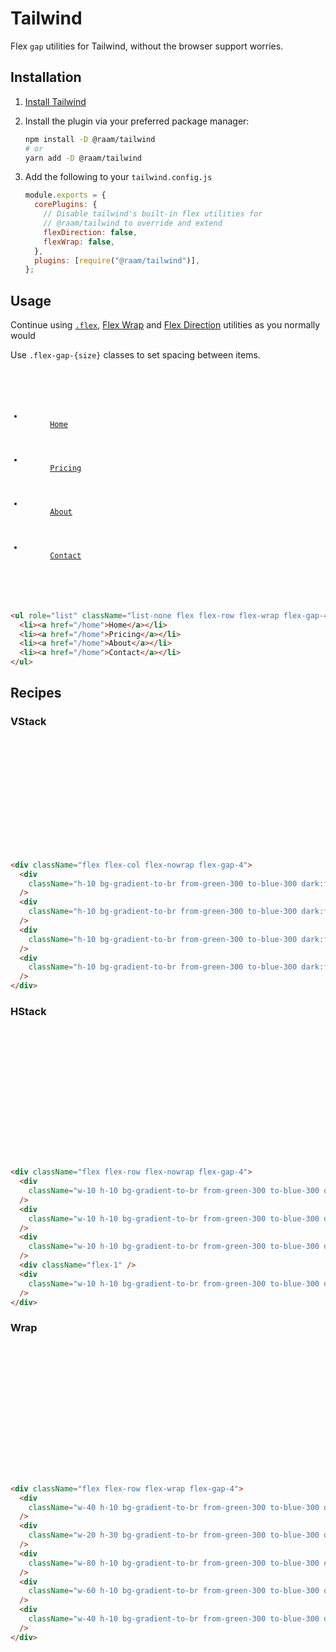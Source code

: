 
# Tailwind

Flex `gap` utilities for Tailwind, without the browser support worries.

<DemoGrid variant="tailwind" />

## Installation

1. [Install Tailwind](https://tailwindcss.com/docs/installation)
2. Install the plugin via your preferred package manager:
   ```sh
   npm install -D @raam/tailwind
   # or
   yarn add -D @raam/tailwind
   ```
3. Add the following to your `tailwind.config.js`

   ```js
   module.exports = {
     corePlugins: {
       // Disable tailwind's built-in flex utilities for
       // @raam/tailwind to override and extend
       flexDirection: false,
       flexWrap: false,
     },
     plugins: [require("@raam/tailwind")],
   };
   ```

## Usage

Continue using [`.flex`][tailwind:display], [Flex Wrap][tailwind:flex-wrap] and [Flex Direction][tailwind:flex-direction] utilities as you normally would

Use `.flex-gap-{size}` classes to set spacing between items.

<Code>
  <ul role="list" className="list-none flex flex-row flex-wrap flex-gap-4">
    <li>
      <a href="/home">Home</a>
    </li>
    <li>
      <a href="/home">Pricing</a>
    </li>
    <li>
      <a href="/home">About</a>
    </li>
    <li>
      <a href="/home">Contact</a>
    </li>
  </ul>
</Code>

```html
<ul role="list" className="list-none flex flex-row flex-wrap flex-gap-4">
  <li><a href="/home">Home</a></li>
  <li><a href="/home">Pricing</a></li>
  <li><a href="/home">About</a></li>
  <li><a href="/home">Contact</a></li>
</ul>
```

## Recipes

### VStack

<Code>
  <div className="flex flex-col flex-nowrap flex-gap-4">
    <div className="h-10 bg-gradient-to-br from-green-300 to-blue-300 dark:from-green-800 dark:to-blue-800 rounded-md" />
    <div className="h-10 bg-gradient-to-br from-green-300 to-blue-300 dark:from-green-800 dark:to-blue-800 rounded-md" />
    <div className="h-10 bg-gradient-to-br from-green-300 to-blue-300 dark:from-green-800 dark:to-blue-800 rounded-md" />
    <div className="h-10 bg-gradient-to-br from-green-300 to-blue-300 dark:from-green-800 dark:to-blue-800 rounded-md" />
  </div>
</Code>

```html
<div className="flex flex-col flex-nowrap flex-gap-4">
  <div
    className="h-10 bg-gradient-to-br from-green-300 to-blue-300 dark:from-green-800 dark:to-blue-800 rounded-md"
  />
  <div
    className="h-10 bg-gradient-to-br from-green-300 to-blue-300 dark:from-green-800 dark:to-blue-800 rounded-md"
  />
  <div
    className="h-10 bg-gradient-to-br from-green-300 to-blue-300 dark:from-green-800 dark:to-blue-800 rounded-md"
  />
  <div
    className="h-10 bg-gradient-to-br from-green-300 to-blue-300 dark:from-green-800 dark:to-blue-800 rounded-md"
  />
</div>
```

### HStack

<Code>
  <div className="flex flex-row flex-nowrap flex-gap-4">
    <div className="w-10 h-10 bg-gradient-to-br from-green-300 to-blue-300 dark:from-green-800 dark:to-blue-800 rounded-md" />
    <div className="w-10 h-10 bg-gradient-to-br from-green-300 to-blue-300 dark:from-green-800 dark:to-blue-800 rounded-md" />
    <div className="w-10 h-10 bg-gradient-to-br from-green-300 to-blue-300 dark:from-green-800 dark:to-blue-800 rounded-md" />
    <div className="flex-1" />
    <div className="w-10 h-10 bg-gradient-to-br from-green-300 to-blue-300 dark:from-green-800 dark:to-blue-800 rounded-md" />
  </div>
</Code>

```html
<div className="flex flex-row flex-nowrap flex-gap-4">
  <div
    className="w-10 h-10 bg-gradient-to-br from-green-300 to-blue-300 dark:from-green-800 dark:to-blue-800 rounded-md"
  />
  <div
    className="w-10 h-10 bg-gradient-to-br from-green-300 to-blue-300 dark:from-green-800 dark:to-blue-800 rounded-md"
  />
  <div
    className="w-10 h-10 bg-gradient-to-br from-green-300 to-blue-300 dark:from-green-800 dark:to-blue-800 rounded-md"
  />
  <div className="flex-1" />
  <div
    className="w-10 h-10 bg-gradient-to-br from-green-300 to-blue-300 dark:from-green-800 dark:to-blue-800 rounded-md"
  />
</div>
```

### Wrap

<Code>
  <div className="flex flex-row flex-wrap flex-gap-4">
    <div className="w-40 h-10 bg-gradient-to-br from-green-300 to-blue-300 dark:from-green-800 dark:to-blue-800 rounded-md" />
    <div className="w-20 h-30 bg-gradient-to-br from-green-300 to-blue-300 dark:from-green-800 dark:to-blue-800 rounded-md" />
    <div className="w-80 h-10 bg-gradient-to-br from-green-300 to-blue-300 dark:from-green-800 dark:to-blue-800 rounded-md" />
    <div className="w-60 h-10 bg-gradient-to-br from-green-300 to-blue-300 dark:from-green-800 dark:to-blue-800 rounded-md" />
    <div className="w-40 h-10 bg-gradient-to-br from-green-300 to-blue-300 dark:from-green-800 dark:to-blue-800 rounded-md" />
  </div>
</Code>

```html
<div className="flex flex-row flex-wrap flex-gap-4">
  <div
    className="w-40 h-10 bg-gradient-to-br from-green-300 to-blue-300 dark:from-green-800 dark:to-blue-800 rounded-md"
  />
  <div
    className="w-20 h-30 bg-gradient-to-br from-green-300 to-blue-300 dark:from-green-800 dark:to-blue-800 rounded-md"
  />
  <div
    className="w-80 h-10 bg-gradient-to-br from-green-300 to-blue-300 dark:from-green-800 dark:to-blue-800 rounded-md"
  />
  <div
    className="w-60 h-10 bg-gradient-to-br from-green-300 to-blue-300 dark:from-green-800 dark:to-blue-800 rounded-md"
  />
  <div
    className="w-40 h-10 bg-gradient-to-br from-green-300 to-blue-300 dark:from-green-800 dark:to-blue-800 rounded-md"
  />
</div>
```

[tailwind:display]: https://tailwindcss.com/docs/display
[tailwind:flex-wrap]: https://tailwindcss.com/docs/flex-wrap
[tailwind:flex-direction]: https://tailwindcss.com/docs/flex-direction
